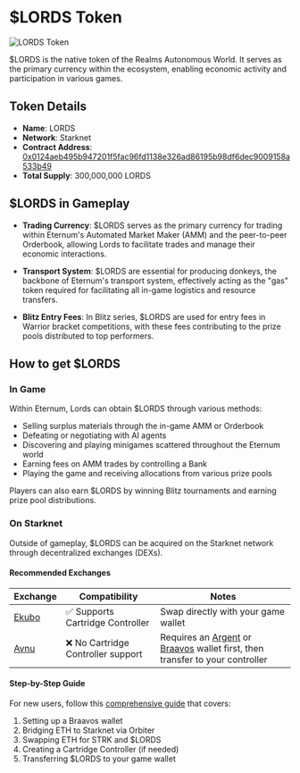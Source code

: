 # $LORDS Token

![LORDS Token](/images/resources/37.png)

$LORDS is the native token of the Realms Autonomous World. It serves as the primary currency within the ecosystem,
enabling economic activity and participation in various games.

## Token Details

- **Name**: LORDS
- **Network**: Starknet
- **Contract Address**:
  [0x0124aeb495b947201f5fac96fd1138e326ad86195b98df6dec9009158a533b49](https://starkscan.co/token/0x0124aeb495b947201f5fac96fd1138e326ad86195b98df6dec9009158a533b49)
- **Total Supply**: 300,000,000 LORDS

## $LORDS in Gameplay

- **Trading Currency**: $LORDS serves as the primary currency for trading within Eternum's Automated Market Maker (AMM)
  and the peer-to-peer Orderbook, allowing Lords to facilitate trades and manage their economic interactions.

- **Transport System**: $LORDS are essential for producing donkeys, the backbone of Eternum's transport system,
  effectively acting as the "gas" token required for facilitating all in-game logistics and resource transfers.

- **Blitz Entry Fees**: In Blitz series, $LORDS are used for entry fees in Warrior bracket competitions, with these fees
  contributing to the prize pools distributed to top performers.

## How to get $LORDS

### In Game

Within Eternum, Lords can obtain $LORDS through various methods:

- Selling surplus materials through the in-game AMM or Orderbook
- Defeating or negotiating with AI agents
- Discovering and playing minigames scattered throughout the Eternum world
- Earning fees on AMM trades by controlling a Bank
- Playing the game and receiving allocations from various prize pools

Players can also earn $LORDS by winning Blitz tournaments and earning prize pool distributions.

### On Starknet

Outside of gameplay, $LORDS can be acquired on the Starknet network through decentralized exchanges (DEXs).

#### Recommended Exchanges

| Exchange                                                                        | Compatibility                      | Notes                                                                                                                             |
| ------------------------------------------------------------------------------- | ---------------------------------- | --------------------------------------------------------------------------------------------------------------------------------- |
| [Ekubo](https://app.ekubo.org/?outputCurrency=LORDS&amount=1&inputCurrency=ETH) | ✅ Supports Cartridge Controller   | Swap directly with your game wallet                                                                                               |
| [Avnu](https://app.avnu.fi/en/eth-lords)                                        | ❌ No Cartridge Controller support | Requires an [Argent](https://x.com/argentHQ) or [Braavos](https://x.com/myBraavos) wallet first, then transfer to your controller |

#### Step-by-Step Guide

For new users, follow this [comprehensive guide](https://x.com/lordcumberlord/status/1920650310621495350) that covers:

1. Setting up a Braavos wallet
2. Bridging ETH to Starknet via Orbiter
3. Swapping ETH for STRK and $LORDS
4. Creating a Cartridge Controller (if needed)
5. Transferring $LORDS to your game wallet
